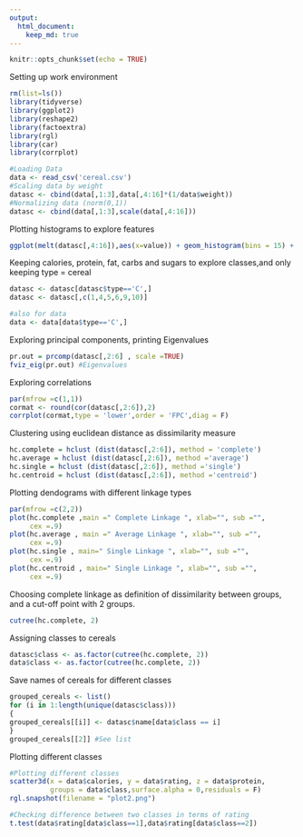 ```yaml
---
output:
  html_document:
    keep_md: true
---
```


```r
knitr::opts_chunk$set(echo = TRUE)
```

Setting up work environment
```r
rm(list=ls())
library(tidyverse)
library(ggplot2)
library(reshape2)
library(factoextra)
library(rgl)
library(car)
library(corrplot)

#Loading Data
data <- read_csv('cereal.csv')
#Scaling data by weight
datasc <- cbind(data[,1:3],data[,4:16]*(1/data$weight))
#Normalizing data (norm(0,1))
datasc <- cbind(data[,1:3],scale(data[,4:16]))
```

Plotting histograms to explore features
```r
ggplot(melt(datasc[,4:16]),aes(x=value)) + geom_histogram(bins = 15) + facet_wrap(~variable)
```

Keeping calories, protein, fat, carbs and sugars to explore classes,and only keeping type = cereal
```r
datasc <- datasc[datasc$type=='C',]
datasc <- datasc[,c(1,4,5,6,9,10)]

#also for data
data <- data[data$type=='C',]
```

Exploring principal components, printing Eigenvalues
```r
pr.out = prcomp(datasc[,2:6] , scale =TRUE)
fviz_eig(pr.out) #Eigenvalues
```

Exploring correlations
```r
par(mfrow =c(1,1))
cormat <- round(cor(datasc[,2:6]),2)
corrplot(cormat,type = 'lower',order = 'FPC',diag = F)
```

Clustering using euclidean distance as dissimilarity measure
```r
hc.complete = hclust (dist(datasc[,2:6]), method = 'complete')
hc.average = hclust (dist(datasc[,2:6]), method ='average')
hc.single = hclust (dist(datasc[,2:6]), method ='single')
hc.centroid = hclust (dist(datasc[,2:6]), method ='centroid')
```

Plotting dendograms with different linkage types
```r
par(mfrow =c(2,2))
plot(hc.complete ,main =" Complete Linkage ", xlab="", sub ="",
     cex =.9)
plot(hc.average , main =" Average Linkage ", xlab="", sub ="",
     cex =.9)
plot(hc.single , main=" Single Linkage ", xlab="", sub ="",
     cex =.9)
plot(hc.centroid , main=" Single Linkage ", xlab="", sub ="",
     cex =.9)
```

Choosing complete linkage as definition of dissimilarity between groups, and a 
cut-off point with 2 groups.

```r
cutree(hc.complete, 2)
```

Assigning classes to cereals
```r
datasc$class <- as.factor(cutree(hc.complete, 2))
data$class <- as.factor(cutree(hc.complete, 2))
```

Save names of cereals for different classes
```r
grouped_cereals <- list()
for (i in 1:length(unique(datasc$class)))
{
grouped_cereals[[i]] <- datasc$name[data$class == i]
}
grouped_cereals[[2]] #See list
```

Plotting different classes
```r
#Plotting different classes
scatter3d(x = data$calories, y = data$rating, z = data$protein, 
          groups = data$class,surface.alpha = 0,residuals = F) 
rgl.snapshot(filename = "plot2.png")

#Checking difference between two classes in terms of rating
t.test(data$rating[data$class==1],data$rating[data$class==2])
```

